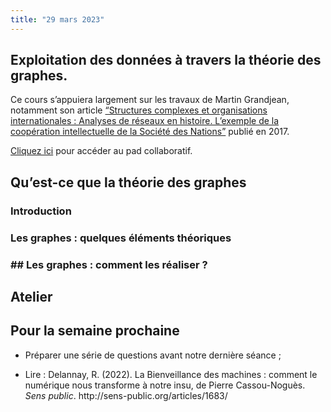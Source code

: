 ```yaml
---
title: "29 mars 2023"
---
```


## Exploitation des données à travers la théorie des graphes.

Ce cours s'appuiera largement sur les travaux de Martin Grandjean, notamment son article ["Structures complexes et organisations internationales : Analyses de réseaux en histoire. L'exemple de la coopération intellectuelle de la Société des Nations"](halshs-01610098v2) publié en 2017.

::: {.callout-note}

[Cliquez ici](https://demo.hedgedoc.org/YS_xvMtUTPOb85Qh1PSbIw#) pour accéder au pad collaboratif.

:::


## Qu'est-ce que la théorie des graphes

### Introduction

### Les graphes : quelques éléments théoriques

### ## Les graphes : comment les réaliser ?

## Atelier

## Pour la semaine prochaine

- Préparer une série de questions avant notre dernière séance ;

- Lire : Delannay, R. (2022). La Bienveillance des machines : comment le numérique nous transforme à notre insu, de Pierre Cassou-Noguès. *Sens public*. http://sens-public.org/articles/1683/